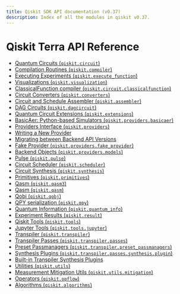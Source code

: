```yaml
---
title: Qiskit SDK API documentation (v0.37)
description: Index of all the modules in qiskit v0.37.
---
```


<span id="module-qiskit" />

# Qiskit Terra API Reference

*   [Quantum Circuits (`qiskit.circuit`)](circuit)
*   [Compilation Routines (`qiskit.compiler`)](compiler)
*   [Executing Experiments (`qiskit.execute_function`)](execute)
*   [Visualizations (`qiskit.visualization`)](visualization)
*   [ClassicalFunction compiler (`qiskit.circuit.classicalfunction`)](classicalfunction)
*   [Circuit Converters (`qiskit.converters`)](converters)
*   [Circuit and Schedule Assembler (`qiskit.assembler`)](assembler)
*   [DAG Circuits (`qiskit.dagcircuit`)](dagcircuit)
*   [Quantum Circuit Extensions (`qiskit.extensions`)](extensions)
*   [BasicAer: Python-based Simulators (`qiskit.providers.basicaer`)](providers_basicaer)
*   [Providers Interface (`qiskit.providers`)](providers)
*   [Writing a New Provider](providers#writing-a-new-provider)
*   [Migrating between Backend API Versions](providers#migrating-between-backend-api-versions)
*   [Fake Provider (`qiskit.providers.fake_provider`)](providers_fake_provider)
*   [Backend Objects (`qiskit.providers.models`)](providers_models)
*   [Pulse (`qiskit.pulse`)](pulse)
*   [Circuit Scheduler (`qiskit.scheduler`)](scheduler)
*   [Circuit Synthesis (`qiskit.synthesis`)](synthesis)
*   [Primitives (`qiskit.primitives`)](primitives)
*   [Qasm (`qiskit.qasm3`)](qasm3)
*   [Qasm (`qiskit.qasm`)](qasm)
*   [Qobj (`qiskit.qobj`)](qobj)
*   [QPY serialization (`qiskit.qpy`)](qpy)
*   [Quantum Information (`qiskit.quantum_info`)](quantum_info)
*   [Experiment Results (`qiskit.result`)](result)
*   [Qiskit Tools (`qiskit.tools`)](tools)
*   [Jupyter Tools (`qiskit.tools.jupyter`)](tools_jupyter)
*   [Transpiler (`qiskit.transpiler`)](transpiler)
*   [Transpiler Passes (`qiskit.transpiler.passes`)](transpiler_passes)
*   [Preset Passmanagers (`qiskit.transpiler.preset_passmanagers`)](transpiler_preset)
*   [Synthesis Plugins (`qiskit.transpiler.passes.synthesis.plugin`)](transpiler_plugins)
*   [Built-in Transpiler Synthesis Plugins](transpiler_builtin_plugins)
*   [Utilities (`qiskit.utils`)](utils)
*   [Measurement Mitigation Utils (`qiskit.utils.mitigation`)](utils_mitigation)
*   [Operators (`qiskit.opflow`)](opflow)
*   [Algorithms (`qiskit.algorithms`)](algorithms)

